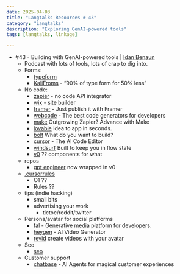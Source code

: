 ```yaml
---
date: 2025-04-03
title: "Langtalks Resources # 43"
category: "Langtalks"
description: "Exploring GenAI-powered tools"
tags: [langtalks, linkage]

---
```


- #43 - Building with GenAI-powered tools | [Idan Benaun](https://www.linkedin.com/in/idan-benaun-824a0759)
    - Podcast with lots of tools, lots of crap to dig into.
    - Forms:
        - [typeform](typeform.com)
        - [KaliFroms](https://kaliforms.com/) - "90% of type form for 50% less"
    - No code: 
        - [zapier](zapier.com) - no code API integrator
        - [wix](https://www.wix.com/builder/no-code) -  site builder
        - [framer](https://www.framer.com/) - Just publish it with Framer
        - [webcode](https://webcode.tools/) - The best code generators for developers 
        - [make](https://www.make.com) Outgrowing Zapier? Advance with Make
        - [lovable](https://lovable.dev) Idea to app in seconds.
        - [bolt](https://bolt.new/) What do you want to build?
        - [cursor](https://www.cursor.com/) - The AI Code Editor
        - [windsurf](https://codeium.com/windsurf) Built to keep you in flow state
        - [v0](https://v0.dev/) ?? components for what
    - repos
        - [gpt engineer](https://github.com/AntonOsika/gpt-engineer) now wrapped in v0
    - [.cursorrules](https://github.com/PatrickJS/awesome-cursorrules)
        - O1 ?? 
        - Rules ??
    - tips (indie hacking)
        - small bits
        - advertising your work 
            - tictoc/reddit/twitter
    - Persona/avatar for social platforms
        - [fal](https://fal.ai/) - Generative media platform for developers.
        - [heygen](https://www.heygen.com/) - AI Video Generator
        - [revid](https://www.revid.ai/) create videos with your avatar
    - Seo
        - [seo](http://seobot.ai)
    - Customer support
        - [chatbase](http://chatbase.co) - AI Agents for magical customer experiences

